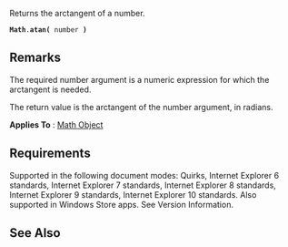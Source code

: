Returns the arctangent of a number.

 '''Math'''.'''atan(''' number ''')'''

==Remarks==
The required number argument is a numeric expression for which the arctangent is needed.

The return value is the arctangent of the number argument, in radians.

'''Applies To''' : [[Objects/Math|Math Object]]


==Requirements==
Supported in the following document modes: Quirks, Internet Explorer 6 standards, Internet Explorer 7 standards, Internet Explorer 8 standards, Internet Explorer 9 standards, Internet Explorer 10 standards. Also supported in Windows Store apps. See Version Information.


==See Also==

              

              

              

              

              

              

              
